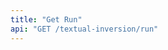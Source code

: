 ```yaml
---
title: "Get Run"
api: "GET /textual-inversion/run"
---
```


<ParamField header="Authorization" type="string" required hidden />

<ParamField header="x-api-key" type="string" required hidden />

### Query Parameters

<ParamField query="run-id" type="string" required>
  The id of the run
</ParamField>

<RequestExample>

```bash cURL
curl -X 'GET' \
  'https://api.mirageml.com/textual-inversion/run?run-id=<RUN-ID>' \
  -H 'accept: application/json' \
  -H 'Authorization: <AUTHORIZATION>' \
  -H 'x-api-key: <API_KEY>'
```

</RequestExample>
